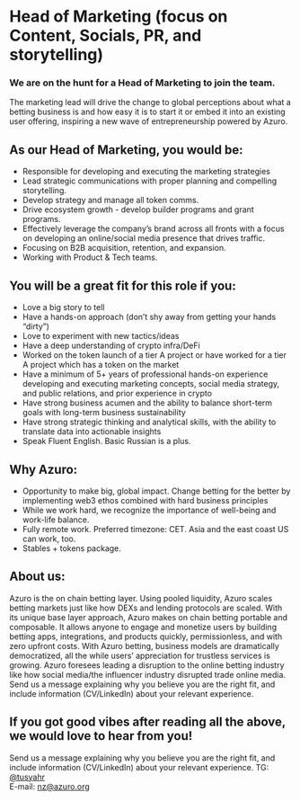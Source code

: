 # Head of Marketing (focus on Content, Socials, PR, and storytelling)

### **We are on the hunt for a Head of Marketing to join the team.**

The marketing lead will drive the change to global perceptions about what a betting business is and how easy it is to start it or embed it into an existing user offering, inspiring a new wave of entrepreneurship powered by Azuro.

## As our Head of Marketing, you would be:

- Responsible for developing and executing the marketing strategies
- Lead strategic communications with proper planning and compelling storytelling.
- Develop strategy and manage all token comms.
- Drive ecosystem growth - develop builder programs and grant programs.
- Effectively leverage the company’s brand across all fronts with a focus on developing an online/social media presence that drives traffic.
- Focusing on B2B acquisition, retention, and expansion.
- Working with Product & Tech teams.

## You will be a great fit for this role if you:
- Love a big story to tell
- Have a hands-on approach (don’t shy away from getting your hands “dirty”)
- Love to experiment with new tactics/ideas
- Have a deep understanding of crypto infra/DeFi
- Worked on the token launch of a tier A project or have worked for a tier A project which has a token on the market
- Have a minimum of 5+ years of professional hands-on experience developing and executing marketing concepts, social media strategy, and public relations, and prior experience in crypto
- Have strong business acumen and the ability to balance short-term goals with long-term business sustainability
- Have strong strategic thinking and analytical skills, with the ability to translate data into actionable insights
- Speak Fluent English. Basic Russian is a plus.

## Why Azuro:
- Opportunity to make big, global impact. Change betting for the better by implementing web3 ethos combined with hard business principles
- While we work hard, we recognize the importance of well-being and work-life balance.
- Fully remote work. Preferred timezone: CET. Asia and the east coast US can work, too.
- Stables + tokens package.

## About us:
Azuro is the on chain betting layer. Using pooled liquidity, Azuro scales betting markets just like how DEXs and lending protocols are scaled.
With its unique base layer approach, Azuro makes on chain betting portable and composable. It allows anyone to engage and monetize users by building betting apps, integrations, and products quickly, permissionless, and with zero upfront costs. 
With Azuro betting, business models are dramatically democratized, all the while users’ appreciation for trustless services is growing. Azuro foresees leading a disruption to the online betting industry like how social media/the influencer industry disrupted trade online media.
Send us a message explaining why you believe you are the right fit, and include information (CV/LinkedIn) about your relevant experience.

## If you got good vibes after reading all the above, we would love to hear from you!
Send us a message explaining why you believe you are the right fit, and include information (CV/LinkedIn) about your relevant experience.
TG: [@tusyahr](https://t.me/tusyahr)<br />
E-mail: nz@azuro.org

